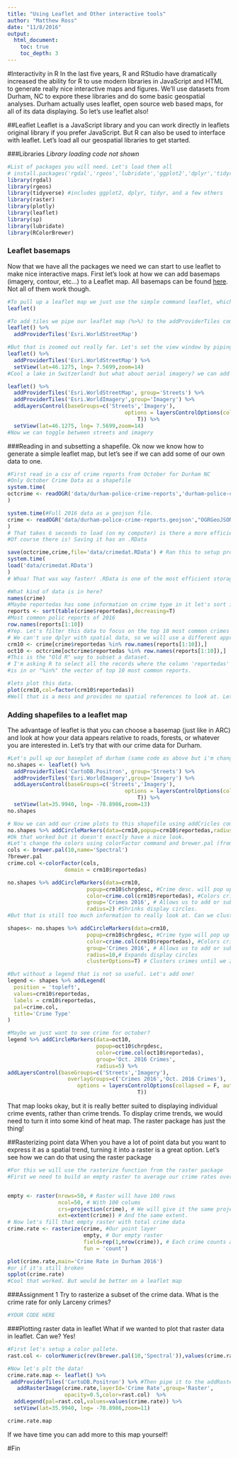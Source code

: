```yaml
---
title: "Using Leaflet and Other interactive tools"
author: "Matthew Ross"
date: "11/8/2016"
output: 
  html_document:
    toc: true
    toc_depth: 3
---
```


#Interactivity in R
In the last five years, R and RStudio have dramatically increased the ability for R to use modern libraries in JavaScript and HTML to generate really nice interactive maps and figures. We'll use datasets from Durham, NC to expore these libraries and do some basic geospatial analyses. Durham actually uses leaflet, open source web based maps, for all of its data displaying. So let's use leaflet also!

##Leaflet
Leaflet is a JavaScript library and you can work directly in leaflets original library if you prefer JavaScript. But R can also be used to interface with leaflet. Let's load all our geospatial libraries to get started.

###Libraries
*Library loading code not shown*
```r
#List of packages you will need. Let's load them all
# install.packages('rgdal','rgeos','lubridate','ggplot2','dplyr','tidyr','stringr','plotly','raster','leaflet','sp','RColorBrewer')
library(rgdal)
library(rgeos)
library(tidyverse) #includes ggplot2, dplyr, tidyr, and a few others
library(raster)
library(plotly)
library(leaflet)
library(sp)
library(lubridate)
library(RColorBrewer)

```

### Leaflet basemaps
Now that we have all the packages we need we can start to use leaflet to make nice interactive maps. First let's look at how we can add basemaps (imagery, contour, etc...) to a Leaflet map. All basemaps can be found [here](https://leaflet-extras.github.io/leaflet-providers/preview/). Not all of them work though. 

```r
#To pull up a leaflet map we just use the simple command leaflet, which brings up an empty space because we haven't given it a basemap yet. 
leaflet() 

#To add tiles we pipe our leaflet map (%>%) to the addProviderTiles command
leaflet() %>% 
  addProviderTiles('Esri.WorldStreetMap') 

#But that is zoomed out really far. Let's set the view window by piping this map to a setview command
leaflet() %>% 
  addProviderTiles('Esri.WorldStreetMap') %>%
  setView(lat=46.1275, lng= 7.5699,zoom=14)
#Cool a lake in Switzerland! but what about aerial imagery? we can add another basetile and toggle between it and street maps

leaflet() %>% 
  addProviderTiles('Esri.WorldStreetMap', group='Streets') %>%
  addProviderTiles('Esri.WorldImagery',group='Imagery') %>%
  addLayersControl(baseGroups=c('Streets','Imagery'),
                                     options = layersControlOptions(collapsed = F, autoZIndex =
                                         T)) %>% 
  setView(lat=46.1275, lng= 7.5699,zoom=14)
#Now we can toggle between streets and imagery

```

###Reading in and subsetting a shapefile. 
Ok now we know how to generate a simple leaflet map, but let's see if we can add some of our own data to one. 
```r

#First read in a csv of crime reports from October for Durham NC
#Only October Crime Data as a shapefile 
system.time(
octcrime <- readOGR('data/durham-police-crime-reports','durham-police-crime-reports',stringsAsFactors=F)
)

system.time(#Full 2016 data as a geojson file. 
crime <- readOGR('data/durham-police-crime-reports.geojson',"OGRGeoJSON",stringsAsFactors = F)
)
# That takes 6 seconds to load (on my computer) is there a more efficient way to load and write geospatial data?
#Of course there is! Saving it has an .RData 

save(octcrime,crime,file='data/crimedat.RData') # Ran this to setup program.
system.time(
load('data/crimedat.RData')
)
# Whoa! That was way faster! .RData is one of the most efficient storage algorithims for any kind of data.

#What kind of data is in here? 
names(crime)
#Maybe reportedas has some information on crime type in it let's sort it by most frequent incident
reports <- sort(table(crime$reportedas),decreasing=T)
#Most common polic reports of 2016
row.names(reports[1:10])
#Yep. Let's filter this data to focus on the top 10 most common crimes
# We can't use dplyr with spatial data, so we will use a different approach
crm10 <- crime[crime$reportedas %in% row.names(reports[1:10]),]
oct10 <- octcrime[octcrime$reportedas %in% row.names(reports[1:10]),]
#This is the "Old R" way to subset a dataset. 
# I'm asking R to select all the records where the column 'reportedas' has a value that
#is in or "%in%" the vector of top 10 most common reports. 

#lets plot this data. 
plot(crm10,col=factor(crm10$reportedas))
#Well that is a mess and provides no spatial references to look at. Let's use leaflet to make it better!
```


### Adding shapefiles to a leaflet map
The advantage of leaflet is that you can choose a basemap (just like in ARC) and look at how your data appears relative to roads, forests, or whatever you are interested in. Let's try that with our crime data for Durham. 
```r
#Let's pull up our baseplot of durham (same code as above but i'm changing the set view portion by googling durham lat long) and changing the basemap
no.shapes <- leaflet() %>% 
  addProviderTiles('CartoDB.Positron', group='Streets') %>%
  addProviderTiles('Esri.WorldImagery',group='Imagery') %>%
  addLayersControl(baseGroups=c('Streets','Imagery'),
                                     options = layersControlOptions(collapsed = F, autoZIndex =
                                         T)) %>% 
  setView(lat=35.9940, lng= -78.8986,zoom=13)
no.shapes

# Now we can add our crime plots to this shapefile using addCricles command
no.shapes %>% addCircleMarkers(data=crm10,popup=crm10$reportedas,radius=3) 
#Ok that worked but it doesn't exactly have a nice look. 
#Let's change the colors using colorFactor command and brewer.pal (from RColorBrewer)
cols <- brewer.pal(10,name='Spectral')
?brewer.pal
crime.col <-colorFactor(cols,
                  domain = crm10$reportedas)

no.shapes %>% addCircleMarkers(data=crm10,
                         popup=crm10$chrgdesc, #Crime desc. will pop up when user clicks on it
                         color=crime.col(crm10$reportedas), #Colors crimes based on color brewer
                         group='Crimes 2016', # Allows us to add or subtract groups later
                         radius=2) #Shrinks display circles.
#But that is still too much information to really look at. Can we cluster data? Yes!

shapes<- no.shapes %>% addCircleMarkers(data=crm10,
                         popup=crm10$chrgdesc, #Crime type will pop up when user clicks on it
                         color=crime.col(crm10$reportedas), #Colors crimes based on color brewer
                         group='Crimes 2016', # Allows us to add or subtract groups later
                         radius=10,# Expands display circles
                         clusterOptions=T) # Clusters crimes until we zoom into an appropriate level. 

#But without a legend that is not so useful. Let's add one!
legend <- shapes %>% addLegend(
  position = 'topleft',
  values=crm10$reportedas,
  labels = crm10$reportedas,
  pal=crime.col,
  title='Crime Type'
)

#Maybe we just want to see crime for october? 
legend %>% addCircleMarkers(data=oct10,
                            popup=oct10$chrgdesc,
                            color=crime.col(oct10$reportedas),
                            group='Oct. 2016 Crimes',
                            radius=5) %>%
addLayersControl(baseGroups=c('Streets','Imagery'),
                   overlayGroups=c('Crimes 2016','Oct. 2016 Crimes'),
                      options = layersControlOptions(collapsed = F, autoZIndex =
                                         T))

```

That map looks okay, but it is really better suited to displaying individual crime events, rather than crime trends. To display crime trends, we would need to turn it into some kind of heat map. The raster package has just the thing!

##Rasterizing point data
When you have a lot of point data but you want to express it as a spatial trend, turning it into a raster is a great option. Let's see how we can do that using the raster package
```r
#For this we will use the rasterize function from the raster package
#First we need to build an empty raster to average our crime rates over. Let's use a 2500 block resolution


empty <- raster(nrows=50, # Raster will have 100 rows
                ncol=50, # With 100 colums
                crs=projection(crime), # We will give it the same projection as our crime data
                ext=extent(crime)) # And the same extent. 
# Now let's fill that empty raster with total crime data
crime.rate <- rasterize(crime, #Our point layer
                        empty, # Our empty raster
                        field=rep(1,nrow(crime)), # Each crime counts as 1
                        fun = 'count')

plot(crime.rate,main='Crime Rate in Durham 2016')
#or if it's still broken
spplot(crime.rate)
#Cool that worked. But would be better on a leaflet map
```

###Assignment 1
Try to rasterize a subset of the crime data. What is the crime rate for only Larceny crimes?
```r
#YOUR CODE HERE

```






###Plotting raster data in leaflet
What if we wanted to plot that raster data in leaflet. Can we? Yes!

```r


#First let's setup a color pallete.
rast.col <- colorNumeric(rev(brewer.pal(10,'Spectral')),values(crime.rate),na.color='transparent')

#Now let's plt the data!
crime.rate.map <- leaflet() %>%
 addProviderTiles('CartoDB.Positron') %>% #Then pipe it to the addRasterLayer command
   addRasterImage(crime.rate,layerId='Crime Rate',group='Raster',
                  opacity=0.5,color=rast.col)  %>%
  addLegend(pal=rast.col,values=values(crime.rate)) %>%
  setView(lat=35.9940, lng= -78.8986,zoom=11)

crime.rate.map
```

If we have time you can add more to this map yourself!

#Fin
